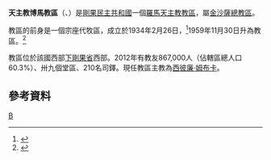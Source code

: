 {{Infobox Roman Catholic diocese
|Roman Catholic Diocese of = 天主教博馬教區
|Latin name of diocese = Dioecesis Bomaënsis
|image =Boma cathedral.jpg
|caption =聖母升天主教座堂
|location = [[剛果民主共和國|剛果民主共和國]]
|territory =[[下剛果省|下剛果省]]西部
|population = 867,000
|rite = 拉丁禮
|patron =
|province = 金34
|established = 1911年
|cathedral =聖母升天主教座堂<ref>[http://www.cenco.cd/docs/documents/annuaires__rdc_2013.pdf Annuaire de L'Église Catholique en RD Congo] {{Wayback|url=http://www.cenco.cd/docs/documents/annuaires__rdc_2013.pdf |date=20140110092449 }}，頁52。</ref>
|co-cathedral =
|leadership = 主教
|website =[http://www.dioceseboma.com/ 官方網站]
|教宗 =
|metropolitan =
|ordinary =西彼廉·姆布卡
|coadjutor bishop =
|auxiliary =
}}

'''天主教博馬教區'''（{{lang-la|Dioecesis Bomaënsis}}、{{lang-fr|Diocèse de Boma}}）是[[剛果民主共和國|剛果民主共和國]]一個[[羅馬天主教|羅馬天主教]][[教區|教區]]，屬[[天主教金沙薩總教區|金沙薩總教區]]。

教區的前身是一個宗座代牧區，成立於1934年2月26日，<ref>{{cite journal
|journal=[[宗座公報|宗座公報]]
|publisher=梵蒂岡出版社
|date=1935年
|volume=27
|title=''Maiori catholicae''
|page=71
|url=http://www.vatican.va/archive/aas/documents/AAS%2027%20%5B1935%5D%20-%20ocr.pdf
|access-date=2014-01-10
|archive-date=2018-10-05
|archive-url=https://web.archive.org/web/20181005211840/http://www.vatican.va/archive/aas/documents/AAS%2027%20%5B1935%5D%20-%20ocr.pdf
|dead-url=no
}}</ref>1959年11月30日升為教區。<ref>{{cite journal
|journal=[[宗座公報|宗座公報]]
|publisher=梵蒂岡出版社
|date=1960年
|volume=52
|title=''Cum parvulum''
|page=372
|url=http://www.vatican.va/archive/aas/documents/AAS%2052%20%5B1960%5D%20-%20ocr.pdf
|access-date=2014-01-10
|archive-date=2016-04-09
|archive-url=https://web.archive.org/web/20160409030818/http://www.vatican.va/archive/aas/documents/AAS%2052%20%5B1960%5D%20-%20ocr.pdf
|dead-url=no
}}</ref>

教區位於該國西部[[下剛果省|下剛果省]]西部。2012年有教友867,000人（佔轄區總人口60.3%）、卅九個堂區、210名司鐸。現任教區主教為[[西彼廉·姆布卡|西彼廉·姆布卡]]。

==參考資料==
{{reflist}}
{{剛果民主共和國天主教教區}}
[[Category:剛果民主共和國天主教教區|B]]